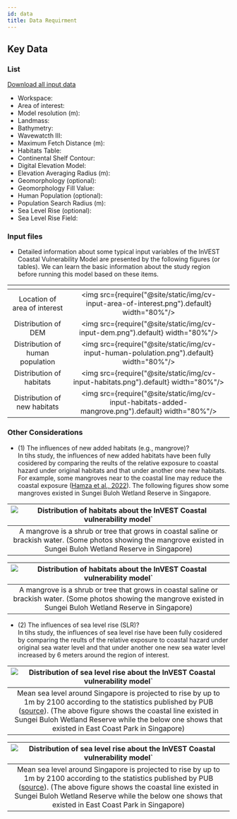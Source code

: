 ```yaml
---
id: data
title: Data Requirment
---
```


## Key Data

### List
[Download all input data](http://invest-model-input-files.s3-website-ap-southeast-1.amazonaws.com/)
- Workspace: 
- Area of interest: 
- Model resolution (m): 
- Landmass:
- Bathymetry:
- Wavewatcth Ⅲ: 
- Maximum Fetch Distance (m):
- Habitats Table:
- Continental Shelf Contour:
- Digital Elevation Model:
- Elevation Averaging Radius (m):
- Geomorphology (optional):
- Geomorphology Fill Value:
- Human Population (optional):
- Population Search Radius (m):
- Sea Level Rise (optional):
- Sea Level Rise Field:

### Input files  
- Detailed information about some typical input variables of the InVEST Coastal Vulnerability Model are presented by the following figures (or tables). We can learn the basic information about the study region before running this model based on these items.  

| <!-- -->                                            | <!-- -->            |            
| :-------------------------------------------------: | :-----------------: |
| Location of area of interest                        |<img src={require("@site/static/img/cv-input-area-of-interest.png").default} width="80%"/> |
| Distribution of DEM                                 |<img src={require("@site/static/img/cv-input-dem.png").default} width="80%"/> |
| Distribution of human population                    |<img src={require("@site/static/img/cv-input-human-polulation.png").default} width="80%"/> |
| Distribution of habitats                            |<img src={require("@site/static/img/cv-input-habitats.png").default} width="80%"/> |
| Distribution of new habitats                        |<img src={require("@site/static/img/cv-input-habitats-added-mangrove.png").default} width="80%"/> |

### Other Considerations

- (1) The influences of new added habitats (e.g., mangrove)?  
  In tihs study, the influences of new added habitats have been fully cosidered by comparing the reults of the relative exposure to coastal hazard under original habitats and that under another one new habitats. For example, some mangroves near to the coastal line may reduce the coastal exposure ([Hamza et al., 2022](https://www.mdpi.com/2073-445X/11/10/1714#:~:text=The%20results%20indicate%20that%20the,corals%20and%20seagrasses%20are%20lost.)). The following figures show some mangroves existed in Sungei Buloh Wetland Reserve in Singapore.  

|![Distribution of habitats about the InVEST Coastal vulnerability model`](../../static/img/cv-mangrove1.png)|
|:--:|
| A mangrove is a shrub or tree that grows in coastal saline or brackish water. (Some photos showing the mangrove existed in Sungei Buloh Wetland Reserve in Singapore) |  

|![Distribution of habitats about the InVEST Coastal vulnerability model`](../../static/img/cv-mangrove2.png)|
|:--:|
| A mangrove is a shrub or tree that grows in coastal saline or brackish water. (Some photos showing the mangrove existed in Sungei Buloh Wetland Reserve in Singapore) |
  
- (2) The influences of sea level rise (SLR)?  
  In tihs study, the influences of sea level rise have been fully cosidered by comparing the reults of the relative exposure to coastal hazard under original sea water level and that under another one new sea water level increased by 6 meters around the region of interest.  

|![Distribution of sea level rise about the InVEST Coastal vulnerability model`](../../static/img/cv-coastalline1.png)|
|:--:|
| Mean sea level around Singapore is projected to rise by up to 1m by 2100 according to the statistics published by PUB ([source](https://www.pub.gov.sg/)). (The above figure shows the coastal line existed in Sungei Buloh Wetland Reserve while the below one shows that existed in East Coast Park in Singapore)|  

|![Distribution of sea level rise about the InVEST Coastal vulnerability model`](../../static/img/cv-coastalline2.png)|
|:--:|
| Mean sea level around Singapore is projected to rise by up to 1m by 2100 according to the statistics published by PUB ([source](https://www.pub.gov.sg/)). (The above figure shows the coastal line existed in Sungei Buloh Wetland Reserve while the below one shows that existed in East Coast Park in Singapore)|  
